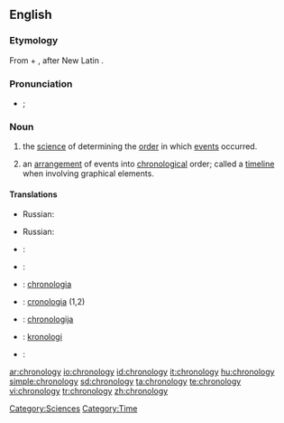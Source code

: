 ==English==
{{wikipedia}}

===Etymology===
From {{term|chrono-||relating to time|lang=en}} + {{term|-logy||study of, account of|lang=en}}, after New Latin {{term|chronologia|lang=la}}.

===Pronunciation===
* {{a|UK}} {{IPA|/kɹəˈnɒl.ə.dʒi/}}; {{SAMPA|/kr@"nQl.@.dZi/}}

===Noun===
{{en-noun|chronologies|-}}

# {{uncountable}} the [[science]] of determining the [[order]] in which [[events]] occurred.
# {{countable}} an [[arrangement]] of events into [[chronological]] order; called a [[timeline]] when involving graphical elements.

====Translations====
{{trans-top|determining the order of events}}
* Russian: {{t|ru|хронология|f|sc=Cyrl|tr=χronológija}}
{{trans-mid}}
{{trans-bottom}}

{{trans-top|arrangement into chronological order}}
* Russian: {{t|ru|хронология|f|sc=Cyrl|tr=χronológija}}
{{trans-mid}}
{{trans-bottom}}
{{checktrans-top}}
* {{ttbc|Croatian}}: {{t-|hr|kronologija|f}}
* {{ttbc|German}}: {{t+|de|Chronologie|f}}
* {{ttbc|Interlingua}}: [[chronologia]]
* {{ttbc|Italian}}: [[cronologia]] {{f}} (1,2)
{{trans-mid}}
* {{ttbc|Lithuanian}}: [[chronologija]] {{f}}
* {{ttbc|Norwegian}}: [[kronologi]] {{m}}
* {{ttbc|Portuguese}}: {{t-|pt|cronologia|f}}
{{trans-bottom}}

[[Category:Sciences]]
[[Category:Time]]

[[ar:chronology]]
[[io:chronology]]
[[id:chronology]]
[[it:chronology]]
[[hu:chronology]]
[[simple:chronology]]
[[sd:chronology]]
[[ta:chronology]]
[[te:chronology]]
[[vi:chronology]]
[[tr:chronology]]
[[zh:chronology]]